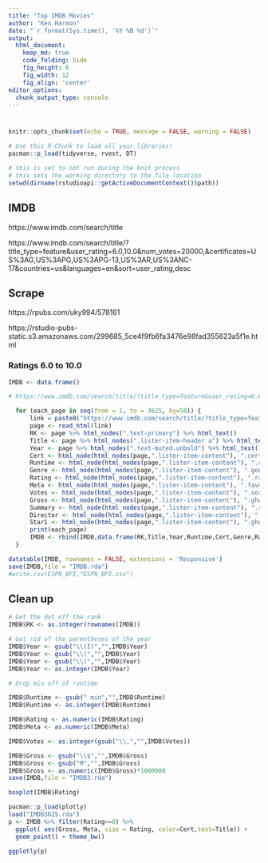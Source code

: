 ```yaml
---
title: "Top IMDB Movies"
author: "Ken Harmon"
date: "`r format(Sys.time(), '%Y %B %d')`"
output:
  html_document:  
    keep_md: true
    code_folding: hide
    fig_height: 6
    fig_width: 12
    fig_align: 'center'
editor_options: 
  chunk_output_type: console
---
```


# {.tabset .tabset-fade}

```r
knitr::opts_chunk$set(echo = TRUE, message = FALSE, warning = FALSE)
```

```r
# Use this R-Chunk to load all your libraries!
pacman::p_load(tidyverse, rvest, DT)
```

```r
# this is set to not run during the knit process
# this sets the working directory to the file location
setwd(dirname(rstudioapi::getActiveDocumentContext()$path))
```

## IMDB

https://www.imdb.com/search/title

https://www.imdb.com/search/title/?title_type=feature&user_rating=6.0,10.0&num_votes=20000,&certificates=US%3AG,US%3APG,US%3APG-13,US%3AR,US%3ANC-17&countries=us&languages=en&sort=user_rating,desc

## Scrape

https://rpubs.com/uky994/578161

https://rstudio-pubs-static.s3.amazonaws.com/299685_5ce4f9fb6fa3476e98fad355623a5f1e.html

### Ratings 6.0 to 10.0

```r
IMDB <- data.frame()

# https://www.imdb.com/search/title/?title_type=feature&user_rating=6.0,10.0&num_votes=20000,&certificates=US%3AG,US%3APG,US%3APG-13,US%3AR,US%3ANC-17&countries=us&languages=en&sort=user_rating,desc&start=1&ref_=adv_nxt 

  for (each_page in seq(from = 1, to = 3625, by=50)) {
      link = paste0("https://www.imdb.com/search/title/?title_type=feature&user_rating=6.0,10.0&num_votes=20000,&certificates=US%3AG,US%3APG,US%3APG-13,US%3AR,US%3ANC-17&countries=us&languages=en&sort=user_rating,desc&start=",each_page,"&ref_=adv_nxt")
      page <- read_html(link)
      RK <- page %>% html_nodes(".text-primary") %>% html_text()
      Title <- page %>% html_nodes(".lister-item-header a") %>% html_text()
      Year <- page %>% html_nodes(".text-muted.unbold") %>% html_text()
      Cert <- html_node(html_nodes(page,".lister-item-content"), ".certificate") %>% html_text()
      Runtime <- html_node(html_nodes(page,".lister-item-content"), ".runtime") %>% html_text()
      Genre <- html_node(html_nodes(page,".lister-item-content"), ".genre") %>% html_text()
      Rating <- html_node(html_nodes(page,".lister-item-content"), ".ratings-imdb-rating strong") %>% html_text()
      Meta <- html_node(html_nodes(page,".lister-item-content"), ".favorable") %>% html_text()
      Votes <- html_node(html_nodes(page,".lister-item-content"), ".sort-num_votes-visible span:nth-child(2)") %>% html_text()
      Gross <- html_node(html_nodes(page,".lister-item-content"), ".ghost~ .text-muted+ span") %>% html_text()
      Summary <- html_node(html_nodes(page,".lister-item-content"), ".ratings-bar+ .text-muted") %>% html_text()
      Director <- html_node(html_nodes(page,".lister-item-content"), ".text-muted+ p a:nth-child(1)") %>% html_text()
      Star1 <- html_node(html_nodes(page,".lister-item-content"), ".ghost+ a") %>% html_text()
      print(each_page)
      IMDB <- rbind(IMDB,data.frame(RK,Title,Year,Runtime,Cert,Genre,Rating,Meta,Votes,Gross,Summary,Director,Star1))
  }

datatable(IMDB, rownames = FALSE, extensions = 'Responsive')
save(IMDB,file = "IMDB.rda")
#write.csv(ESPN_BPI,"ESPN_BPI.csv")
```

## Clean up

```r
# Get the dot off the rank
IMDB$RK <- as.integer(rownames(IMDB))

# Get rid of the parentheses of the year
IMDB$Year <- gsub("\\(I)","",IMDB$Year)
IMDB$Year <- gsub("\\(","",IMDB$Year)
IMDB$Year <- gsub("\\)","",IMDB$Year)
IMDB$Year <- as.integer(IMDB$Year)

# Drop min off of runtime

IMDB$Runtime <- gsub(" min","",IMDB$Runtime)
IMDB$Runtime <- as.integer(IMDB$Runtime)

IMDB$Rating <- as.numeric(IMDB$Rating)
IMDB$Meta <- as.numeric(IMDB$Meta)

IMDB$Votes <- as.integer(gsub("\\,","",IMDB$Votes))

IMDB$Gross <- gsub("\\$","",IMDB$Gross)
IMDB$Gross <- gsub("M","",IMDB$Gross)
IMDB$Gross <- as.numeric(IMDB$Gross)*1000000
save(IMDB,file = "IMDB3.rda")
```

```r
boxplot(IMDB$Rating)
```

```r
pacman::p_load(plotly)
load("IMDB3625.rda")
p <- IMDB %>% filter(Rating>=8) %>%
  ggplot( aes(Gross, Meta, size = Rating, color=Cert,text=Title)) +
  geom_point() + theme_bw() 

ggplotly(p)
```

